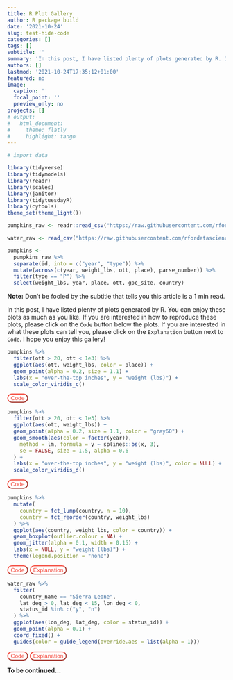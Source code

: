 ```yaml
---
title: R Plot Gallery
author: R package build
date: '2021-10-24'
slug: test-hide-code
categories: []
tags: []
subtitle: ''
summary: 'In this post, I have listed plenty of plots generated by R. I hope you enjoy this gallery!'
authors: []
lastmod: '2021-10-24T17:35:12+01:00'
featured: no
image:
  caption: ''
  focal_point: ''
  preview_only: no
projects: []
# output:
#   html_document:
#     theme: flatly
#     highlight: tango
---
```

<script>
function myFunction(x) {
  if (x.style.display === "none") {
    x.style.display = "block";
  } else {
    x.style.display = "none";
  }
}
</script>
<style>
button{
    background-color: white;
    color: #f44336;
    border-radius:12px;
    outline: 0;
    transition-duration: 0.4s;
    border-color:#f44336;
}

button:hover{
    background-color: #f44336;
    color: white;
}
</style>
```r
# import data

library(tidyverse)
library(tidymodels)
library(readr)
library(scales)
library(janitor)
library(tidytuesdayR) 
library(cytools)
theme_set(theme_light())

pumpkins_raw <- readr::read_csv("https://raw.githubusercontent.com/rfordatascience/tidytuesday/master/data/2021/2021-10-19/pumpkins.csv")

water_raw <- read_csv("https://raw.githubusercontent.com/rfordatascience/tidytuesday/master/data/2021/2021-05-04/water.csv")

pumpkins <-
  pumpkins_raw %>%
  separate(id, into = c("year", "type")) %>%
  mutate(across(c(year, weight_lbs, ott, place), parse_number)) %>%
  filter(type == "P") %>%
  select(weight_lbs, year, place, ott, gpc_site, country)
```

**Note:** Don't be fooled by the subtitle that tells you this article is a 1 min read. 

In this post, I have listed plenty of plots generated by R. You can enjoy these plots as much as you like. If you are interested in how to reproduce these plots, please click on the `Code` button below the plots. If you are interested in what these plots can tell you, please click on the `Explanation` button next to `Code`. I hope you enjoy this gallery!

<figure style="padding: 0rem; margin: 0rem 0rem">
```r
pumpkins %>%
  filter(ott > 20, ott < 1e3) %>%
  ggplot(aes(ott, weight_lbs, color = place)) +
  geom_point(alpha = 0.2, size = 1.1) +
  labs(x = "over-the-top inches", y = "weight (lbs)") +
  scale_color_viridis_c()
```
<button onclick="myFunction(myDIV1)">Code</button>
<div id="myDIV1" style="display: none">
```r
pumpkins %>%
  filter(ott > 20, ott < 1e3) %>%
  ggplot(aes(ott, weight_lbs, color = place)) +
  geom_point(alpha = 0.2, size = 1.1) +
  labs(x = "over-the-top inches", y = "weight (lbs)") +
  scale_color_viridis_c()
```
</div>
</figure> 

<figure style="padding: 0rem; margin: 0rem 0rem">
```r
pumpkins %>%
  filter(ott > 20, ott < 1e3) %>%
  ggplot(aes(ott, weight_lbs)) +
  geom_point(alpha = 0.2, size = 1.1, color = "gray60") +
  geom_smooth(aes(color = factor(year)),
    method = lm, formula = y ~ splines::bs(x, 3),
    se = FALSE, size = 1.5, alpha = 0.6
  ) +
  labs(x = "over-the-top inches", y = "weight (lbs)", color = NULL) +
  scale_color_viridis_d()
```
<button onclick="myFunction(myDIV2)">Code</button>
<div id="myDIV2" style="display: none">
```r
pumpkins %>%
  filter(ott > 20, ott < 1e3) %>%
  ggplot(aes(ott, weight_lbs)) +
  geom_point(alpha = 0.2, size = 1.1, color = "gray60") +
  geom_smooth(aes(color = factor(year)),
    method = lm, formula = y ~ splines::bs(x, 3),
    se = FALSE, size = 1.5, alpha = 0.6
  ) +
  labs(x = "over-the-top inches", y = "weight (lbs)", color = NULL) +
  scale_color_viridis_d()
```
</div>
</figure> 

<figure style="padding: 0rem; margin: 0rem 0rem">
```r
pumpkins %>%
  mutate(
    country = fct_lump(country, n = 10),
    country = fct_reorder(country, weight_lbs)
  ) %>%
  ggplot(aes(country, weight_lbs, color = country)) +
  geom_boxplot(outlier.colour = NA) +
  geom_jitter(alpha = 0.1, width = 0.15) +
  labs(x = NULL, y = "weight (lbs)") +
  theme(legend.position = "none")
```
<button onclick="myFunction(myDIV3)">Code</button>
<div id="myDIV3" style="display: none">
```r
pumpkins %>%
  mutate(
    country = fct_lump(country, n = 10),
    country = fct_reorder(country, weight_lbs)
  ) %>%
  ggplot(aes(country, weight_lbs, color = country)) +
  geom_boxplot(outlier.colour = NA) +
  geom_jitter(alpha = 0.1, width = 0.15) +
  labs(x = NULL, y = "weight (lbs)") +
  theme(legend.position = "none")
```
</div>
<button onclick="myFunction(explain3)">Explanation</button>
<div id="explain3" style="display: none">
dafsafdafdafda
</div>
</figure> 

<figure style="padding: 0rem; margin: 0rem 0rem">
```r
water_raw %>%
  filter(
    country_name == "Sierra Leone",
    lat_deg > 0, lat_deg < 15, lon_deg < 0,
    status_id %in% c("y", "n")
  ) %>%
  ggplot(aes(lon_deg, lat_deg, color = status_id)) +
  geom_point(alpha = 0.1) +
  coord_fixed() +
  guides(color = guide_legend(override.aes = list(alpha = 1)))
```
<button onclick="myFunction(AfH2K7Wc0h)">Code</button>
<div id="AfH2K7Wc0h" style="display: none">
```r
water_raw %>%
  filter(
    country_name == "Sierra Leone",
    lat_deg > 0, lat_deg < 15, lon_deg < 0,
    status_id %in% c("y", "n")
  ) %>%
  ggplot(aes(lon_deg, lat_deg, color = status_id)) +
  geom_point(alpha = 0.1) +
  coord_fixed() +
  guides(color = guide_legend(override.aes = list(alpha = 1)))
``` 
</div>
<button onclick="myFunction(kaDimFIfN7)">Explanation</button>
<div id="kaDimFIfN7" style="display: none">

</div>
</figure>



**To be continued...**
